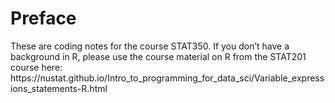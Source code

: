 # Preface {.unnumbered}

These are coding notes for the course STAT350. If you don't have a background in R, please use the course material on R from the STAT201 course here: https://nustat.github.io/Intro_to_programming_for_data_sci/Variable_expressions_statements-R.html